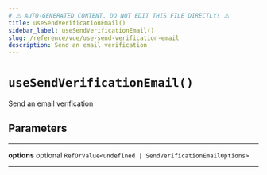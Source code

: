 ```yaml
---
# ⚠️ AUTO-GENERATED CONTENT. DO NOT EDIT THIS FILE DIRECTLY! ⚠️
title: useSendVerificationEmail()
sidebar_label: useSendVerificationEmail()
slug: /reference/vue/use-send-verification-email
description: Send an email verification
---
```


# `useSendVerificationEmail()`

Send an email verification

## Parameters

---

**<span className="parameter-name">options</span>** <span className="optional-status">optional</span> `RefOrValue<undefined | SendVerificationEmailOptions>`

---
